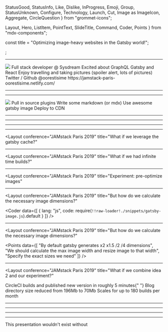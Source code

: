   StatusGood,
  StatusInfo,
  Like,
  Dislike,
  InProgress,
  Emoji,
  Group,
  StatusUnknown,
  Configure,
  Technology,
  Launch,
  Cut,
  Image as ImageIcon,
  Aggregate,
  CircleQuestion
} from "grommet-icons";

  Layout,
  Hero,
  ListItem,
  PointText,
  SlideTitle,
  Command,
  Coder,
  Points
} from "mdx-components";

const title = "Optimizing image-heavy websites in the Gatsby world!";
<Head>
  <title>{title}</title>
  <link
    href="https://fonts.googleapis.com/css?family=Montserrat&display=swap"
    rel="stylesheet"
  />
</Head>;

<Hero conference="JAMstack Paris 2019" title={title} />

---

<Layout conference="JAMstack Paris 2019">
  <Image
    margin="medium"
    fit="contain"
    src={require("file-loader!./images/me.png")}
  />
  <PointText margin="small">Full stack developer @ Sysdream</PointText>
  <PointText margin="small">Excited about GraphQL Gatsby and React</PointText>
  <PointText margin="small">
    Enjoy travelling and taking pictures (spoiler alert, lots of pictures)
  </PointText>
  <PointText margin="small" color="brand">
    Twitter / Github @oorestisime
  </PointText>
  <PointText margin="small" color="brand">
    https://jamstack-paris-oorestisime.netlify.com/
  </PointText>
</Layout>

---

<Layout conference="JAMstack Paris 2019" title="Quick introduction on Gatsby" />

---

<Layout conference="JAMstack Paris 2019">
  <Box pad={{ top: "large" }} gap="medium">
    <Image fit="contain" src={require("file-loader!./images/schema.png")} />
  </Box>
  <PointText size="xlarge" margin="xsmall">
    Pull in source plugins
  </PointText>
  <PointText size="xlarge" margin="xsmall">
    Write some markdown (or mdx)
  </PointText>
  <PointText size="xlarge" margin="xsmall">
    Use awesome gatsby image
  </PointText>
  <PointText size="xlarge" margin="xsmall">
    Deploy to CDN
  </PointText>
</Layout>

---

<Layout conference="JAMstack Paris 2019" title="Gatsby image">
  <ListItem withIcon Icon={Cut} text="Resize images" />
  <ListItem
    withIcon
    Icon={Aggregate}
    text="Use intersection observer to load images"
  />
  <ListItem withIcon Icon={ImageIcon} text="Blur-up or traced-svg effects" />
  <ListItem
    withIcon
    Icon={Technology}
    text="Great UX due to simplicity and configuration"
  />
</Layout>

---

<Layout conference="JAMstack Paris 2019" title="The use case">
  <ListItem withIcon text="Travel blog with infrequent updates" />
  <ListItem withIcon text="Average of 10 pictures per blog post" />
  <ListItem withIcon text="Pictures edited and exported to a 1-2Mb size" />
  <ListItem
    withIcon
    text="Running gatsby-image for the blur-up effect and resizing features."
  />
  <ListItem withIcon text="Don't spend money over a side-project" />
</Layout>

---

<Layout conference="JAMstack Paris 2019" title="The use case">
  <ListItem withIcon Icon={StatusGood} text="4 articles up and running" />
  <ListItem Icon={StatusGood} withIcon text="Build at 5 minutes" />
  <ListItem Icon={StatusGood} withIcon text="Wasn't worried about time limit" />
  <ListItem
    Icon={StatusGood}
    withIcon
    text="Gatsby develop wasn't slow due to cache"
  />
</Layout>

---

<Layout
  conference="JAMstack Paris 2019"
  title="What if we leverage the gatsby cache?"
>
  <ListItem
    withIcon
    Icon={CircleQuestion}
    text="Maybe we should use the gatsby cache to improve builds"
  />
  <Command code="npm install gatsby-plugin-netlify-cache" />
  <ListItem
    withIcon
    Icon={Like}
    iconColor="status-ok"
    text="Worked for several months"
  />
  <ListItem
    withIcon
    Icon={Dislike}
    iconColor="status-warning"
    text="Cache free rebuilds were painfully slow and then impossible"
  />
  <ListItem
    withIcon
    Icon={Dislike}
    iconColor="status-warning"
    text="Plugin explodes Netlify caching storage (#15)"
  />
</Layout>

---

<Layout
  conference="JAMstack Paris 2019"
  title="What if we had infinite time builds?"
>
  <ListItem
    withIcon
    Icon={InProgress}
    text="If the issue is time then let's find something without time limits!"
  />
  <Command code="npm install netlify-cli" />
  <ListItem
    withIcon
    Icon={Emoji}
    text="Promising solution since CircleCI doesn't have a time limit"
  />
  <ListItem
    withIcon
    Icon={Like}
    iconColor="status-ok"
    text="Avoid using the harmful netlify cache package"
  />
  <ListItem
    withIcon
    Icon={Dislike}
    iconColor="status-warning"
    text="CircleCI out of memory due to image processing"
  />
</Layout>

---

<Layout
  conference="JAMstack Paris 2019"
  title="Experiment: pre-optimize images"
>
  <ListItem
    iconColor="status-ok"
    withIcon
    Icon={Group}
    text="When in doubt ask the community!"
  />
  <ListItem
    withIcon
    text="Reduce image width and height to avoid out of memory"
  />
  <ListItem withIcon Icon={StatusUnknown} text="What about image quality?" />
  <ListItem
    withIcon
    Icon={StatusUnknown}
    text="How much time would we really gain?"
  />
  <ListItem
    withIcon
    Icon={StatusUnknown}
    text="How do we calculate the correct image size?"
  />
</Layout>

---

<Layout
  conference="JAMstack Paris 2019"
  title="But how do we calculate the necessary image dimensions?"
>
  <Coder
    data={[
      {
        lang: "js",
        code: require(`!!raw-loader!./snippets/gatsby-image.js`).default
      }
    ]}
  />
</Layout>

---

<Layout
  conference="JAMstack Paris 2019"
  title="But how do we calculate the necessary image dimensions?"
>
  <Points
    data={[
      "By default gatsby generates x2 x1.5 /2 /4 dimensions",
      "We should calculate the max image width and resize image to that width",
      "Specify the exact sizes we need"
    ]}
  />
</Layout>

---

<Layout
  conference="JAMstack Paris 2019"
  title="What if we combine idea 2 and our experiment?"
>
  <ListItem iconColor="status-ok" withIcon Icon={StatusGood}>
    <Text size="xlarge">CircleCI builds and published new version in </Text>
    <Text size="xlarge" color="brand">
      roughly 5 minutes{" "}
    </Text>
  </ListItem>
  <ListItem
    withIcon
    Icon={StatusGood}
    iconColor="status-ok"
    text="No need to cache in between builds for now"
  />
  <ListItem iconColor="status-ok" withIcon Icon={StatusGood}>
    <Text size="xlarge">Blog directory size reduced from 196Mb to </Text>
    <Text size="xlarge" color="brand">
      70Mb
    </Text>
  </ListItem>
  <ListItem iconColor="status-ok" withIcon Icon={StatusGood}>
    <Text size="xlarge">Scales for up to </Text>
    <Text size="xlarge" color="brand">
      180 builds per month
    </Text>
  </ListItem>
</Layout>

---

<Layout conference="JAMstack Paris 2019">
  <Coder
    data={[
      {
        lang: "js",
        focus: "14:28",
        code: require("!!raw-loader!./snippets/optimizer.js").default
      },
      {
        lang: "js",
        focus: "14:16",
        code: require("!!raw-loader!./snippets/optimizer.js").default
      },
      {
        lang: "js",
        focus: "23:26",
        code: require("!!raw-loader!./snippets/optimizer.js").default
      }
    ]}
  />
</Layout>

---

<Layout conference="JAMstack Paris 2019">
  <Coder
    data={[
      {
        title: "Building gatsby",
        lang: "yaml",
        focus: "7:22",
        code: require(`!!raw-loader!./snippets/config.yml`).default
      },
      {
        title: "Deploying to Netlify",
        lang: "yaml",
        focus: "38:53",
        code: require(`!!raw-loader!./snippets/config.yml`).default
      }
    ]}
  />
</Layout>

---

<Layout conference="JAMstack Paris 2019" title="What's next?">
  <ListItem
    withIcon
    Icon={Technology}
    size="xlarge"
    text="Improve DX: publish netlify preview URL in github"
  />
  <ListItem
    withIcon
    Icon={Configure}
    size="xlarge"
    text="Avoid extra work: keep original images in github and run the optimize script during build"
  />
  <ListItem
    withIcon
    Icon={Launch}
    size="xlarge"
    text="Moar speed: store gatsby cache in CircleCI"
  />
</Layout>

---

<Layout conference="JAMstack Paris 2019" title="Questions?">
  <PointText size="xxlarge">This presentation wouldn't exist without</PointText>
  <Points
    margin={{ vertical: "small" }}
    alignSelf="center"
    direction="row"
    data={["Gatsby", "Netlify", "CircleCi"]}
  />
  <Points
    alignSelf="center"
    textProps={{
      margin: "xsmall",
      size: "large"
    }}
    data={[
      "mdx-deck (web based presentations with markdown and react)",
      "Grommet (React UI components)",
      "Code surfer (Surfing around code in style)"
    ]}
  />
</Layout>
